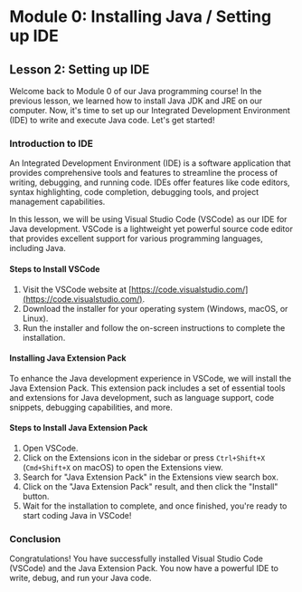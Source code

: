 # Module 0: Installing Java / Setting up IDE

## Lesson 2: Setting up IDE

Welcome back to Module 0 of our Java programming course! In the previous lesson, we learned how to install Java JDK and JRE on our computer. Now, it's time to set up our Integrated Development Environment (IDE) to write and execute Java code. Let's get started!

### Introduction to IDE

An Integrated Development Environment (IDE) is a software application that provides comprehensive tools and features to streamline the process of writing, debugging, and running code. IDEs offer features like code editors, syntax highlighting, code completion, debugging tools, and project management capabilities.

In this lesson, we will be using Visual Studio Code (VSCode) as our IDE for Java development. VSCode is a lightweight yet powerful source code editor that provides excellent support for various programming languages, including Java.

#### Steps to Install VSCode

1. Visit the VSCode website at [https://code.visualstudio.com/](https://code.visualstudio.com/).
2. Download the installer for your operating system (Windows, macOS, or Linux).
3. Run the installer and follow the on-screen instructions to complete the installation.

#### Installing Java Extension Pack

To enhance the Java development experience in VSCode, we will install the Java Extension Pack. This extension pack includes a set of essential tools and extensions for Java development, such as language support, code snippets, debugging capabilities, and more.

#### Steps to Install Java Extension Pack

1. Open VSCode.
2. Click on the Extensions icon in the sidebar or press `Ctrl+Shift+X` (`Cmd+Shift+X` on macOS) to open the Extensions view.
3. Search for "Java Extension Pack" in the Extensions view search box.
4. Click on the "Java Extension Pack" result, and then click the "Install" button.
5. Wait for the installation to complete, and once finished, you're ready to start coding Java in VSCode!

### Conclusion

Congratulations! You have successfully installed Visual Studio Code (VSCode) and the Java Extension Pack. You now have a powerful IDE to write, debug, and run your Java code.
